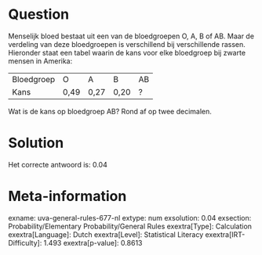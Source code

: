 Question
========

Menselijk bloed bestaat uit een van de bloedgroepen O, A, B of AB. Maar
de verdeling van deze bloedgroepen is verschillend bij verschillende
rassen. Hieronder staat een tabel waarin de kans voor elke bloedgroep
bij zwarte mensen in Amerika:

  ------------ ------ ------ ------ ----
  Bloedgroep   O      A      B      AB
  Kans         0,49   0,27   0,20   ?
  ------------ ------ ------ ------ ----

Wat is de kans op bloedgroep AB? Rond af op twee decimalen.

Solution
========

Het correcte antwoord is: 0.04

Meta-information
================
exname: uva-general-rules-677-nl
extype: num
exsolution: 0.04
exsection: Probability/Elementary Probability/General Rules
exextra[Type]: Calculation
exextra[Language]: Dutch
exextra[Level]: Statistical Literacy
exextra[IRT-Difficulty]: 1.493
exextra[p-value]: 0.8613
